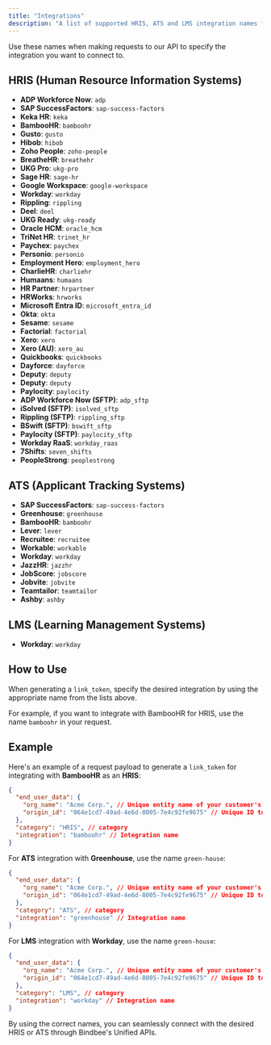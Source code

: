 ```yaml
---
title: "Integrations"
description: "A list of supported HRIS, ATS and LMS integration names for reference."
---
```


Use these names when making requests to our API to specify the integration you want to connect to.

## HRIS (Human Resource Information Systems)

- **ADP Workforce Now**: `adp`
- **SAP SuccessFactors**: `sap-success-factors`
- **Keka HR**: `keka`
- **BambooHR**: `bamboohr`
- **Gusto**: `gusto`
- **Hibob**: `hibob`
- **Zoho People**: `zoho-people`
- **BreatheHR**: `breathehr`
- **UKG Pro**: `ukg-pro`
- **Sage HR**: `sage-hr`
- **Google Workspace**: `google-workspace`
- **Workday**: `workday`
- **Rippling**: `rippling`
- **Deel**: `deel`
- **UKG Ready**: `ukg-ready`
- **Oracle HCM**: `oracle_hcm`
- **TriNet HR**: `trinet_hr`
- **Paychex**: `paychex`
- **Personio**: `personio`
- **Employment Hero**: `employment_hero`
- **CharlieHR**: `charliehr`
- **Humaans**: `humaans`
- **HR Partner**: `hrpartner`
- **HRWorks**: `hrworks`
- **Microsoft Entra ID**: `microsoft_entra_id`
- **Okta**: `okta`
- **Sesame**: `sesame`
- **Factorial**: `factorial`
- **Xero**: `xero`
- **Xero (AU)**: `xero_au`
- **Quickbooks**: `quickbooks`
- **Dayforce**: `dayforce`
- **Deputy**: `deputy`
- **Deputy**: `deputy`
- **Paylocity**: `paylocity`
- **ADP Workforce Now (SFTP)**: `adp_sftp`
- **iSolved (SFTP)**: `isolved_sftp`
- **Rippling (SFTP)**: `rippling_sftp`
- **BSwift (SFTP)**: `bswift_sftp`
- **Paylocity (SFTP)**: `paylocity_sftp`
- **Workday RaaS**: `workday_raas`
- **7Shifts**: `seven_shifts`
- **PeopleStrong**: `peoplestrong`

## ATS (Applicant Tracking Systems)

- **SAP SuccessFactors**: `sap-success-factors`
- **Greenhouse**: `greenhouse`
- **BambooHR**: `bamboohr`
- **Lever**: `lever`
- **Recruitee**: `recruitee`
- **Workable**: `workable`
- **Workday**: `workday`
- **JazzHR**: `jazzhr`
- **JobScore**: `jobscore`
- **Jobvite**: `jobvite`
- **Teamtailor**: `teamtailor`
- **Ashby**: `ashby`

## LMS (Learning Management Systems)

- **Workday**: `workday`

## How to Use

When generating a `link_token`, specify the desired integration by using the appropriate name from the lists above.

For example, if you want to integrate with BambooHR for HRIS, use the name `bamboohr` in your request.

## Example

Here's an example of a request payload to generate a `link_token` for integrating with **BambooHR** as an **HRIS**:

```json
{
  "end_user_data": {
    "org_name": "Acme Corp.", // Unique entity name of your customer's organisation
    "origin_id": "064e1cd7-49ad-4e6d-8005-7e4c92fe9675" // Unique ID to Identify your customer's organisation
  },
  "category": "HRIS", // category
  "integration": "bamboohr" // Integration name
}
```

For **ATS** integration with **Greenhouse**, use the name `green-house`:

```json
{
  "end_user_data": {
    "org_name": "Acme Corp.", // Unique entity name of your customer's organisation
    "origin_id": "064e1cd7-49ad-4e6d-8005-7e4c92fe9675" // Unique ID to Identify your customer's organisation
  },
  "category": "ATS", // category
  "integration": "greenhouse" // Integration name
}
```

For **LMS** integration with **Workday**, use the name `green-house`:

```json
{
  "end_user_data": {
    "org_name": "Acme Corp.", // Unique entity name of your customer's organisation
    "origin_id": "064e1cd7-49ad-4e6d-8005-7e4c92fe9675" // Unique ID to Identify your customer's organisation
  },
  "category": "LMS", // category
  "integration": "workday" // Integration name
}
```

By using the correct names, you can seamlessly connect with the desired HRIS or ATS through Bindbee's Unified APIs.
